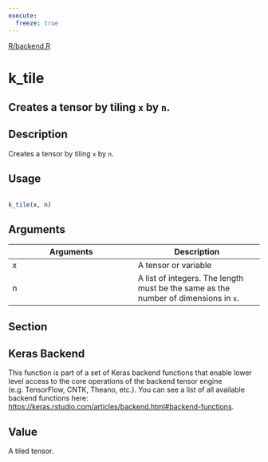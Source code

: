 ```yaml
---
execute:
  freeze: true
---
```


[R/backend.R](https://github.com/rstudio/keras//blob/main/R/backend.R#L2937) 

# k_tile

## Creates a tensor by tiling `x` by `n`.

## Description
 Creates a tensor by tiling `x` by `n`. 


## Usage
```r
 
k_tile(x, n) 
```

## Arguments
|Arguments|Description|
|---|---|
| x | A tensor or variable |
| n | A list of integers. The length must be the same as the number of dimensions in `x`. |


## Section

## Keras Backend

   This function is part of a set of Keras backend functions that enable lower level access to the core operations of the backend tensor engine (e.g. TensorFlow, CNTK, Theano, etc.).  You can see a list of all available backend functions here: [https://keras.rstudio.com/articles/backend.html#backend-functions](https://keras.rstudio.com/articles/backend.html#backend-functions). 

## Value
 A tiled tensor. 




